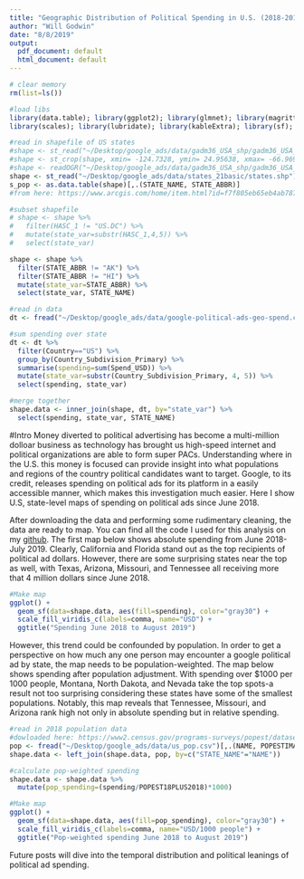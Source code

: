 ```yaml
---
title: "Geographic Distribution of Political Spending in U.S. (2018-2019) Part 1"
author: "Will Godwin"
date: "8/8/2019"
output:
  pdf_document: default
  html_document: default
---
```


```r
# clear memory
rm(list=ls())

#load libs
library(data.table); library(ggplot2); library(glmnet); library(magrittr); library(tidyverse); 
library(scales); library(lubridate); library(kableExtra); library(sf); library(rgdal)
```


```r
#read in shapefile of US states
#shape <- st_read("~/Desktop/google_ads/data/gadm36_USA_shp/gadm36_USA_1.shp")
#shape <- st_crop(shape, xmin= -124.7328, ymin= 24.95638, xmax= -66.96927, ymax= 49.37173)
#shape <- readOGR("~/Desktop/google_ads/data/gadm36_USA_shp/gadm36_USA_1.shp")
shape <- st_read("~/Desktop/google_ads/data/states_21basic/states.shp")
s_pop <- as.data.table(shape)[,.(STATE_NAME, STATE_ABBR)]
#from here: https://www.arcgis.com/home/item.html?id=f7f805eb65eb4ab787a0a3e1116ca7e5

#subset shapefile
# shape <- shape %>%
#   filter(HASC_1 != "US.DC") %>%
#   mutate(state_var=substr(HASC_1,4,5)) %>%
#   select(state_var)

shape <- shape %>%
  filter(STATE_ABBR != "AK") %>%
  filter(STATE_ABBR != "HI") %>%
  mutate(state_var=STATE_ABBR) %>%
  select(state_var, STATE_NAME)

#read in data
dt <- fread("~/Desktop/google_ads/data/google-political-ads-geo-spend.csv")

#sum spending over state
dt <- dt %>%
  filter(Country=="US") %>%
  group_by(Country_Subdivision_Primary) %>%
  summarise(spending=sum(Spend_USD)) %>%
  mutate(state_var=substr(Country_Subdivision_Primary, 4, 5)) %>%
  select(spending, state_var)

#merge together
shape.data <- inner_join(shape, dt, by="state_var") %>%
  select(spending, state_var, STATE_NAME)

```
#Intro
Money diverted to political advertising has become a multi-million dolloar business as technology has brought us high-speed internet and political organizations are able to form super PACs. Understanding where in the U.S. this money is focused can provide insight into what populations and regions of the country political candidates want to target. Google, to its credit, releases spending on political ads for its platform in a easily accessible manner, which makes this investigation much easier. Here I show U.S, state-level maps of spending on political ads since June 2018.

After downloading the data and performing some rudimentary cleaning, the data are ready to map. You can find all the code I used for this analysis on my [github](http://github.com/wgodwin28/wgodwin28.github.io). The first map below shows absolute spending from June 2018-July 2019. Clearly, California and Florida stand out as the top recipients of political ad dollars. However, there are some surprising states near the top as well, with Texas, Arizona, Missouri, and Tennessee all receiving more that 4 million dollars since June 2018.

\vspace{3em}

```r
#Make map
ggplot() + 
  geom_sf(data=shape.data, aes(fill=spending), color="gray30") +
  scale_fill_viridis_c(labels=comma, name="USD") +
  ggtitle("Spending June 2018 to August 2019")
```

However, this trend could be confounded by population. In order to get a perspective on how much any one person may encounter a google political ad by state, the map needs to be population-weighted. The map below shows spending after population adjustment. With spending over $1000 per 1000 people, Montana, North Dakota, and Nevada take the top spots-a result not too surprising considering these states have some of the smallest populations. Notably, this map reveals that Tennessee, Missouri, and Arizona rank high not only in absolute spending but in relative spending.

```r
#read in 2018 population data
#dowloaded here: https://www2.census.gov/programs-surveys/popest/datasets/2010-2018/state/asrh/
pop <- fread("~/Desktop/google_ads/data/us_pop.csv")[,.(NAME, POPESTIMATE2018, POPEST18PLUS2018)]
shape.data <- left_join(shape.data, pop, by=c("STATE_NAME"="NAME"))

#calculate pop-weighted spending
shape.data <- shape.data %>%
  mutate(pop_spending=(spending/POPEST18PLUS2018)*1000)

#Make map
ggplot() + 
  geom_sf(data=shape.data, aes(fill=pop_spending), color="gray30") +
  scale_fill_viridis_c(labels=comma, name="USD/1000 people") +
  ggtitle("Pop-weighted spending June 2018 to August 2019")

```

Future posts will dive into the temporal distribution and political leanings of political ad spending.
